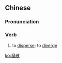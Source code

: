 {{also|发散}}
==Chinese==
{{zh-forms|s=发散}}

===Pronunciation===
{{zh-pron
|m=fāsàn
|c=faat3 saan3
|mn=hoat-sàn
|cat=v
}}

===Verb===
{{zh-verb}}

# to [[disperse]]; to [[diverge]] {{gloss|of rays, etc.}}

[[ko:發散]]